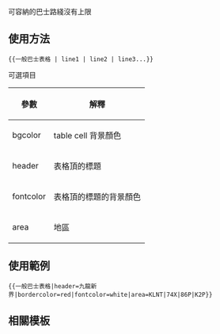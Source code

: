 <includeonly><!-- 在這裡加入模板的保護標識 --></includeonly><noinclude>{{Documentation subpage}}</noinclude>
<!-- 在本行下編輯模板說明 -->
<!-- 上面的 200 個關大括號，是用來關上 100 個 if 的 -->

{{esoteric}}

可容納的巴士路綫沒有上限

== 使用方法 ==
<pre>{{一般巴士表格 | line1 | line2 | line3...}}</pre>

;可選項目
{| class="wikitable"
! 參數 !! 解釋
|-
| bgcolor || table cell 背景顏色
|-
| header || 表格頂的標題
|-
| fontcolor || 表格頂的標題的背景顏色
|-
| area || 地區
|}

== 使用範例 ==
<pre>{{一般巴士表格|header=九龍新界|bordercolor=red|fontcolor=white|area=KLNT|74X|86P|K2P}}</pre>

== 相關模板 ==
{{HK Bus Table List}}

<includeonly>
<!-- 本行下加入模板的分類 -->

</includeonly>
